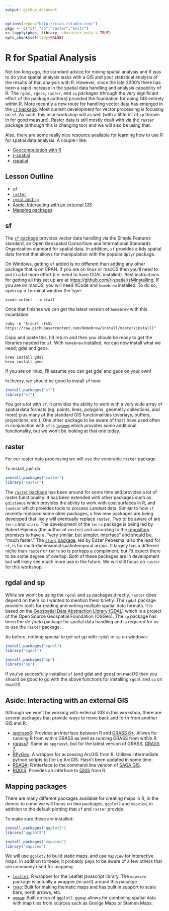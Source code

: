 ```yaml
---
output: github_document
---
```



```r
options(repos="http://cran.rstudio.com/")
pkgs <- c("sf","sp","raster","knitr")
x<-lapply(pkgs, library, character.only = TRUE)
opts_chunk$set(tidy=FALSE)
```
# R for Spatial Analysis
Not too long ago, the standard advice for mixing spatial analysis and R was to do your spatial analysis tasks with a GIS and your statistical analysis of the results of that analysis with R.  However, since the late 2000's there has been a rapid increase in the spatial data handling and analysis capability of R.  The `rgdal`, `rgeos`, `raster`, and `sp` packages (through the very significant effort of the package authors) provided the foundation for doing GIS entirely within R. More recently a new route for handling vector data has emerged in the [`sf` package](https://cran.r-project.org/package=sf).  Most current development for vector processing is focusing on `sf`.  As such, this mini-workshop will as well (with a little bit of `sp` thrown in for good measure).  Raster data is still mostly dealt with via the [`raster`](https://cran.r-project.org/package=raster) package (although this is changing too) and we will also be using that.

Also, there are some really nice resource available for learning how to use R for spatial data analysis.  A couple I like:

- [Geocomputation with R](https://geocompr.robinlovelace.net/)
- [r-spatial](https://www.r-spatial.org/)
- [rspatial](https://www.rspatial.org/)

## Lesson Outline
- [`sf`](#sf)
- [`raster`](#raster)
- [`rgdal` and `sp`](#rgdal-and-sp)
- [Aside: Interacting with an external GIS](#aside-interacting-with-an-external-gis)
- [Mapping packages](#mappping-packages)

## sf
The [`sf` package](http://r-spatial.github.io/sf/) provides vector data handling via the Simple Features standard, an Open Geospatial Consortium and International Standards Organization standard for spatial data. In addition, `sf` provides a tidy spatial data format that allows for manipulation with the popular `dplyr` package.

On Windows, getting `sf` added is no different than adding any other package that is on CRAN.  If you are on linux or macOS then you'll need to put in a bit more effort (i.e. need to have GDAL installed).  Best instructions for getting all this set up are at <https://github.com/r-spatial/sf#installing>.  If you are on macOS, you will need XCode and  `homebrew` installed.  To do so, open up a Terminal window the type:

```
xcode-select --install
```

Once that finishes we can get the latest version of `homebrew` with this incantation:

```
ruby -e "$(curl -fsSL https://raw.githubusercontent.com/Homebrew/install/master/install)"
```

Copy and paste this, hit return and then you should be ready to get the libraries needed for `sf`.  With `homebrew` installed, we can now install what we need; gdal and geos.

```
brew install gdal
brew install geos
```
If you are on linux, I'll assume you can get gdal and geos on your own!

In theory, we should be good to install `sf` now:

```r
install.packages("sf")
library("sf")
```
You get a lot with `sf`.  It provides the ability to work with a very wide array of spatial data formats (eg. points, lines, polygons, geometry collections, and more) plus many of the standard GIS functionalities (overlays, buffers, projections, etc.).  One other package to be aware of that I have used often in conjunction with `sf` is [`lwgeom`](https://r-spatial.github.io/lwgeom/) which provides some additional functionality, but we won't be looking at that one today.   

## raster

For our raster data processing we will use the venerable `raster` package.   

To install, just do: 

```r
install.packages("raster")
library("raster")
```

The [`raster` package](https://rspatial.org/raster/index.html) has been around for some time and provides a lot of raster functionality.  It has been extended with other packages such as `gdistance` which provides the ability to work with cost surfaces in R, and `landsat` which provides tools to process Landsat data.  Similar to how `sf` recently replaced some older packages, a few new packages are being developed that likely will eventually replace `raster`.  Two to be aware of are `terra` and `stars`.  The development of the `terra` package is being led by Robert Hijmans (the author of `raster`) and according to the [repository](https://github.com/rspatial/terra) promises to have a, "very similar, but simpler, interface" and should be, "much faster."  The [`stars` package](https://r-spatial.github.io/stars/), led by Edzer Pebesma, also the lead for `sf`, is for multi-dimensional spatiotemporal arrays.  It largely has a different niche than `raster` or `terra` so is perhaps a compliment, but I'd expect there to be some degree of overlap.  Both of these packages are in development but will likely see much more use in the future.  We will still focus on `raster` for this workshop.  

## rgdal and sp

While we won't be using the `rgdal` and `sp` packages directly, `raster` does depend on them so I wanted to mention them briefly. The `rgdal` package provides tools for reading and writing multiple spatial data formats.  It is based on the [Geospatial Data Abstraction Library (GDAL)](http://www.gdal.org/) which is a project of the Open Source Geospatial Foundation (OSGeo).  The `sp` package has been the *de-facto* package for spatial data handling and is required for us to use the `raster` package. 

As before, nothing special to get set up with `rgdal` or `sp` on windows:

```r
install.packages("rgdal")
library("rgdal")

install.packages("sp")
library("sp")
```
If you've succesfully installed `sf` (and gdal and geos) on macOS then you should be good to go with the above functions for installing `rgdal` and `sp` on macOS.

## Aside: Interacting with an external GIS
Although we won't be working with external GIS in this workshop, there are several packages that provide ways to move back and forth from another GIS and R.  

- [spgrass6](https://cran.r-project.org/web/packages/spgrass6/index.html): Provides an interface between R and [GRASS 6+](https://grass.osgeo.org/download/software/#g64x).  Allows for running R from within GRASS as well as running GRASS from within R.  
- [rgrass7](https://cran.r-project.org/web/packages/rgrass7/index.html): Same as `spgrass6`, but for the latest version of GRASS, [GRASS 7](https://grass.osgeo.org/download/software/#g70x).
- [RPyGeo](https://cran.r-project.org/web/packages/RPyGeo/index.html): A wrapper for accessing ArcGIS from R.  Utilizes intermediate python scripts to fire up ArcGIS.  Hasn't been updated in some time.
- [RSAGA](https://cran.r-project.org/web/packages/RSAGA/index.html): R interface to the command line version of [SAGA GIS](http://www.saga-gis.org/en/index.html).
- [RQGIS](https://cran.r-project.org/package=RQGIS): Provides an interface to [QGIS](http://www.qgis.org/en/site/) from R. 

## Mapping packages

There are many different packages available for creating maps in R, in the demos to come we will focus on two packages, `ggplot2` and `mapview`, in addition to the default plotting that `sf` and `raster` provide.  

To make sure these are installed:

```r
install.packages("ggplot2")
library("ggplot2")

install.packages("mapview")
library("mapview")
```

We will use `ggplot2` to build static maps, and use `mapview` for interactive maps.  In addition to these, it probably pays to be aware of a few others that are commonly used for mapping.

- [`leaflet`](https://rstudio.github.io/leaflet/): R wrapper for the Leaflet javascript library.  The `mapview` package is actually a wrapper (in-part) around this pacakge
- [`tmap`](https://github.com/mtennekes/tmap): Built for making thematic maps and has built in support to scale bars, north arrows, etc.
- [`ggmap`](https://github.com/dkahle/ggmap):  Built on top of `ggplot2`, `ggmap` allows for combining spatial data with map tiles from sources such as Goolge Maps or Stamen Maps.  


